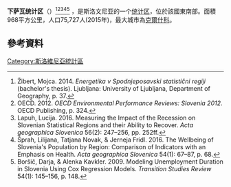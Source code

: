 {{expand|time=2016-08-02T14:14:33+00:00}}
{{Infobox settlement
<!-- See Template:Infobox settlement for additional fields and descriptions -->
| name                    = 下萨瓦统计区
| native_name             = Posavska statistična regija
| native_name_lang        =
| settlement_type         = [[斯洛維尼亞統計區列表|統計區]]
| image_skyline           = Krsko (3) (3947569359).jpg
| imagesize               = 
| image_alt               = 
| image_caption           = 
| image_flag              = 
| flag_size               = 
| flag_alt                = 
| image_seal              = 
| seal_size               = 
| seal_alt                = 
| image_shield            = 
| shield_size             = 
| shield_alt              = 
| image_blank_emblem      = 
| blank_emblem_type       = 
| blank_emblem_size       = 
| blank_emblem_alt        = 
| nickname                = 
| motto                   = 
| image_map               = Lower Sava Statistical Region in Slovenia.svg
| mapsize                 = 
| map_alt                 = 
| map_caption             = 
| image_map1              = 
| mapsize1                = 
| map_alt1                = 
| map_caption1            = 
| image_dot_map           = 
| dot_mapsize             = 
| dot_map_base_alt        = 
| dot_map_alt             = 
| dot_map_caption         = 
| dot_x = |dot_y = 
| pushpin_map             = 
| pushpin_label_position  = 
| pushpin_map_alt         = 
| pushpin_mapsize         = 
| pushpin_map_caption     = 
| latd  = |latm  = |lats  = |latNS  = 
| longd = |longm = |longs = |longEW = 
| coor_pinpoint           = 
| coordinates_type        = 
| coordinates_display     = 
| coordinates_footnotes   = 
| subdivision_type        = [[斯洛維尼亞行政區劃|區]]
| subdivision_name        = 4
| subdivision_type1       = 
| subdivision_name1       = 
| subdivision_type2       = 
| subdivision_name2       = 
| established_title       = 
| established_date        = 
| founder                 = 
| named_for               = 
| seat_type               = 最大城市
| seat                    = [[克爾什科|克爾什科]]
| government_footnotes    = 
| government_type         = 
| leader_party            = 
| leader_title            = 
| leader_name             = 
| leader_title1           = 
| leader_name1            = 
| total_type              = 
| unit_pref               = 
| area_magnitude          = 
| area_footnotes          = 
| area_total_km2          = 968
| area_total_sq_mi        = 
| area_total_dunam        = 
| area_land_km2           = 
| area_land_sq_mi         = 
| area_water_km2          = 
| area_water_sq_mi        = 
| area_water_percent      = 
| elevation_footnotes     = 
| elevation_m             = 
| elevation_ft            = 
| population_footnotes    = 
| population_total        = 75727
| population_as_of        = 2015
| population_density_km2  = auto
| population_density_sq_mi= 
| population_est          = 
| pop_est_as_of           = 
| population_demonym      =
| population_note         = 
| timezone1               = 
| utc_offset1             = 
| timezone1_DST           = 
| utc_offset1_DST         = 
| postal_code_type        = 
| postal_code             = 
| area_code_type          = 
| area_code               = 
| website                 = 
| footnotes               = 
}}

'''下萨瓦统计区'''（{{lang-sl|Posavska statistična regija}}）<ref>Žibert, Mojca. 2014. ''Energetika v Spodnjeposavski statistični regiji'' (bachelor's thesis). Ljubljana: University of Ljubljana, Department of Geography, p. 37.</ref><ref>OECD. 2012. ''OECD Environmental Performance Reviews: Slovenia 2012''. OECD Publishing, p. 324.</ref><ref>Lapuh, Lucija. 2016. Measuring the Impact of the Recession on Slovenian Statistical Regions and their Ability to Recover. ''Acta geographica Slovenica'' 56(2): 247–256, pp. 252ff.</ref><ref>Šprah, Lilijana, Tatjana Novak, & Jerneja Fridl. 2016. The Wellbeing of Slovenia's Population by Region: Comparison of Indicators with an Emphasis on Health. ''Acta geographica Slovenica'' 54(1): 67–87, p. 68.</ref><ref>Boršič, Darja, & Alenka Kavkler. 2009. Modeling Unemployment Duration in Slovenia Using Cox Regression Models. ''Transition Studies Review'' 54(1): 145–156, p. 148.</ref> ，是斯洛文尼亚的一个[[斯洛文尼亚统计区列表|统计区]]，位於該國東南部。面積968平方公里，人口75,727人(2015年)，最大城市為[[克爾什科|克爾什科]]。

==參考資料==
{{reflist}}

{{Regions of Slovenia}}
{{normdaten}}
[[Category:斯洛維尼亞統計區|Category:斯洛維尼亞統計區]]
{{slovenia-geo-stub}}